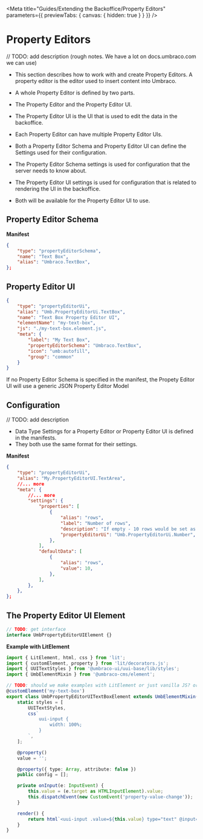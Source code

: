 
<Meta
	title="Guides/Extending the Backoffice/Property Editors"
	parameters={{ previewTabs: { canvas: { hidden: true } } }}
/>

# Property Editors

// TODO: add description
(rough notes. We have a lot on docs.umbraco.com we can use)

- This section describes how to work with and create Property Editors. A property editor is the editor used to insert content into Umbraco.
- A whole Property Editor is defined by two parts.
- The Property Editor and the Property Editor UI.
- The Property Editor UI is the UI that is used to edit the data in the backoffice.
- Each Property Editor can have multiple Property Editor UIs.

- Both a Property Editor Schema and Property Editor UI can define the Settings used for their configuration.
- The Property Editor Schema settings is used for configuration that the server needs to know about.
- The Property Editor UI settings is used for configuration that is related to rendering the UI in the backoffice.
- Both will be available for the Property Editor UI to use.

## Property Editor Schema

**Manifest**

```json
{
	"type": "propertyEditorSchema",
	"name": "Text Box",
	"alias": "Umbraco.TextBox",
};
```

## Property Editor UI

```json
{
	"type": "propertyEditorUi",
	"alias": "Umb.PropertyEditorUi.TextBox",
	"name": "Text Box Property Editor UI",
	"elementName": "my-text-box",
	"js": "./my-text-box.element.js",
	"meta": {
		"label": "My Text Box",
		"propertyEditorSchema": "Umbraco.TextBox",
		"icon": "umb:autofill",
		"group": "common"
	}
}
```

If no Property Editor Schema is specified in the manifest, the Propety Editor UI will use a generic JSON Property Editor Model

## Configuration

// TODO: add description

- Data Type Settings for a Property Editor or Property Editor UI is defined in the manifests.
- They both use the same format for their settings.

**Manifest**

```json
{
	"type": "propertyEditorUi",
	"alias": "My.PropertyEditorUI.TextArea",
	//... more
	"meta": {
		//... more
		"settings": {
			"properties": [
				{
					"alias": "rows",
					"label": "Number of rows",
					"description": "If empty - 10 rows would be set as the default value",
					"propertyEditorUi": "Umb.PropertyEditorUi.Number",
				},
			],
			"defaultData": [
				{
					"alias": "rows",
					"value": 10,
				},
			],
		},
	},
};
```

## The Property Editor UI Element

```ts
// TODO: get interface
interface UmbPropertyEditorUIElement {}
```

**Example with LitElement**

```ts
import { LitElement, html, css } from 'lit';
import { customElement, property } from 'lit/decorators.js';
import { UUITextStyles } from '@umbraco-ui/uui-base/lib/styles';
import { UmbElementMixin } from '@umbraco-cms/element';

// TODO: should we make examples with LitElement or just vanilla JS? or should we have for more libraries?
@customElement('my-text-box')
export class UmbPropertyEditorUITextBoxElement extends UmbElementMixin(LitElement) {
	static styles = [
		UUITextStyles,
		css`
			uui-input {
				width: 100%;
			}
		`,
	];

	@property()
	value = '';

	@property({ type: Array, attribute: false })
	public config = [];

	private onInput(e: InputEvent) {
		this.value = (e.target as HTMLInputElement).value;
		this.dispatchEvent(new CustomEvent('property-value-change'));
	}

	render() {
		return html`<uui-input .value=${this.value} type="text" @input=${this.onInput}></uui-input>`;
	}
}
```
